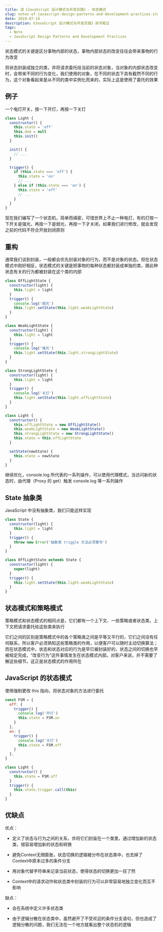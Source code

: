 ```yaml
---
title: 读《JavaScript 设计模式与开发实践》- 状态模式
slug: notes-of-javascript-design-patterns-and-development-practices-state
date: 2019-07-14
description: 《JavaScript 设计模式与开发实践》读书笔记
tags:
  - Note
  - JavaScript Design Patterns and Development Practices
---
```


状态模式的关键是区分事物内部的状态，事物内部状态的改变往往会带来事物的行为改变

将状态封装成独立的类，并将请求委托给当前的状态对象，当对象的内部状态改变时，会带来不同的行为变化，我们使用的对象，在不同的状态下具有截然不同的行为，这个对象看起来是从不同的类中实例化而来的，实际上这是使用了委托的效果

## 例子

一个电灯开关，按一下开灯，再按一下关灯

```js
class Light {
  constructor() {
    this.state = 'off'
    this.dom = null
    this.init()
  }

  init() {
    // ...
  }

  trigger() {
    if (this.state === 'off') {
      this.state = 'on'
      // ...
    } else if (this.state === 'on') {
      this.state = 'off'
      // ...
    }
  }
}
```

现在我们编写了一个状态机，简单而缜密，可惜世界上不止一种电灯，有的灯按一下开关是强光，再按一下是弱光，再按一下才关闭，如果我们进行修改，就会发现之前的代码不符合开放封闭原则

## 重构

通常我们谈到封装，一般都会优先封装对象的行为，而不是对象的状态。但在状态模式中刚好相反，状态模式的关键是把事物的每种状态都封装成单独的类，跟此种状态有关的行为都被封装在这个类的内部

```js
class OffLightState {
  constructor(light) {
    this.light = light
  }
  trigger() {
    console.log('弱光')
    this.light.setState(this.light.weakLightState)
  }
}

class WeakLightState {
  constructor(light) {
    this.light = light
  }
  trigger() {
    console.log('强光')
    this.light.setState(this.light.strongLightState)
  }
}

class StrongLightState {
  constructor(light) {
    this.light = light
  }
  trigger() {
    console.log('关灯')
    this.light.setState(this.light.offLightState)
  }
}

class Light {
  constructor() {
    this.offLightState = new OffLightState()
    this.weakLightState = new WeakLightState()
    this.strongLightState = new StrongLightState()
    this.state = this.offLightState
  }

  setState(newState) {
    this.state = newState
  }
}
```

继续优化，console.log 所代表的一系列操作，可以使用代理模式，当访问新的状态时，由代理（Proxy 的 get）触发 console.log 等一系列操作

## State 抽象类

JavaScript 中没有抽象类，我们只能这样实现

```js
class State {
  constructor(light) {
    this.light = light
  }
  trigger() {
    throw new Error('抽象类 triggle 方法必须重写')
  }
}

class OffLightState extends State {
  constructor(light) {
    super(light)
  }
  trigger() {
    this.light.setState(this.light.weakLightState)
  }
}
```

## 状态模式和策略模式

策略模式和状态模式的相同点是，它们都有一个上下文、一些策略或者状态类，上下文把请求委托给这些类来执行

它们之间的区别是策略模式中的各个策略类之间是平等又平行的，它们之间没有任何联系，所以客户必须熟知这些策略类的作用，以便客户可以随时主动切换算法；而在状态模式中，状态和状态对应的行为是早已被封装好的，状态之间的切换也早被规定完成，“改变行为”这件事情发生在状态模式内部。对客户来说，并不需要了解这些细节。这正是状态模式的作用所在

## JavaScript 的状态模式

使用强制更改 this 指向，将状态对象的方法进行委托

```js
const FSM = {
  off: {
    trigger() {
      console.log('开灯')
      this.state = FSM.on
    }
  },
  on: {
    trigger() {
      console.log('关灯')
      this.state = FSM.off
    }
  },
}

class Light {
  constructor() {
    this.state = FSM.off
  }
  trigger() {
    this.state.trigger.call(this)
  }
}
```

## 优缺点

优点：

* 定义了状态与行为之间的关系，并将它们封装在一个类里。通过增加新的状态类，很容易增加新的状态和转换

* 避免Context无限膨胀，状态切换的逻辑被分布在状态类中，也去掉了Context中原本过多的条件分支

* 用对象代替字符串来记录当前状态，使得状态的切换更加一目了然

* Context中的请求动作和状态类中封装的行为可以非常容易地独立变化而互不影响

缺点：

* 会在系统中定义许多状态类

* 由于逻辑分散在状态类中，虽然避开了不受欢迎的条件分支语句，但也造成了逻辑分散的问题，我们无法在一个地方就看出整个状态机的逻辑
